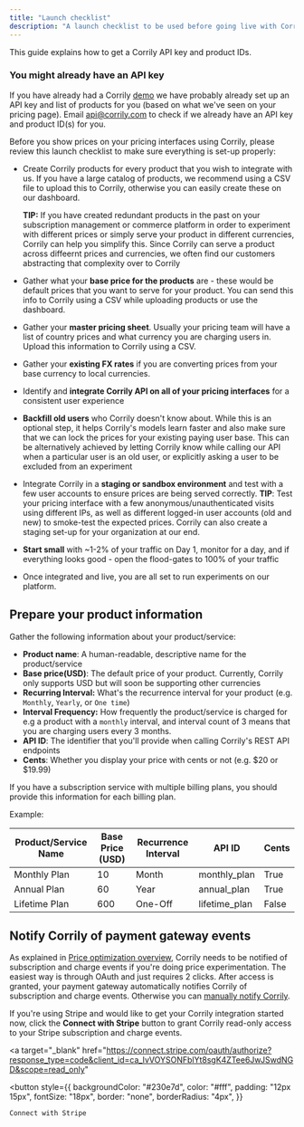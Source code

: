 ```yaml
---
title: "Launch checklist"
description: "A launch checklist to be used before going live with Corrily."
---
```


This guide explains how to get a Corrily API key and product IDs.

<Info>

<h3>You might already have an API key</h3>

If you have already had a Corrily [demo](https://calendly.com/corrily/demo-call?month=2021-08) we have probably already
set up an API key and list of products for you (based on what we've seen on your pricing page).
Email [api@corrily.com](mailto:api@corrily.com) to check if we already have an API key and product ID(s) for you.

</Info>


Before you show prices on your pricing interfaces using Corrily, please review this launch checklist to make sure everything
is set-up properly:

- Create Corrily products for every product that you wish to integrate with us. If you have a large catalog of products,
we recommend using a CSV file to upload this to Corrily, otherwise you can easily create these on our dashboard.

    **TIP:** If you have created redundant products in the past on your subscription management or commerce platform in
    order to experiment with different prices or simply serve your product in different currencies, Corrily can help you simplify this.
    Since Corrily can serve a product across diffeernt prices and currencies, we often find our customers abstracting that
    complexity over to Corrily

- Gather what your **base price for the products** are - these would be default prices that you want to serve for your product.
You can send this info to Corrily using a CSV while uploading products or use the dashboard.

- Gather your **master pricing sheet**. Usually your pricing team will have a list of country prices and what currency you
are charging users in. Upload this information to Corrily using a CSV.

- Gather your **existing FX rates** if you are converting prices from your base currency to local currencies.

- Identify and **integrate Corrily API on all of your pricing interfaces** for a consistent user experience

- **Backfill old users** who Corrily doesn't know about. While this is an optional step, it helps Corrily's models learn faster
and also make sure that we can lock the prices for your existing paying user base. This can be alternatively achieved by letting
Corrily know while calling our API when a particular user is an old user, or explicitly asking a user to be excluded from an experiment

- Integrate Corrily in a **staging or sandbox environment** and test with a few user accounts to ensure prices are being served
correctly.
    **TIP**: Test your pricing interface with a few anonymous/unauthenticated visits using different IPs, as well as different
    logged-in user accounts (old and new) to smoke-test the expected prices. Corrily can also create a staging set-up for
    your organization at our end.

- **Start small** with ~1-2% of your traffic on Day 1, monitor for a day, and if everything looks good - open the flood-gates to
100% of your traffic

- Once integrated and live, you are all set to run experiments on our platform.

## Prepare your product information

Gather the following information about your product/service:

- **Product name**: A human-readable, descriptive name for the product/service
- **Base price(USD)**: The default price of your product. Currently, Corrily only supports USD but will soon be supporting
other currencies
- **Recurring Interval:** What's the recurrence interval for your product (e.g. `Monthly`, `Yearly`, or `One time`)
- **Interval Frequency:** How frequently the product/service is charged for e.g a product with a `monthly` interval, and interval
count of 3 means that you are charging users every 3 months.
- **API ID**: The identifier that you'll provide when calling Corrily's REST API endpoints
- **Cents**: Whether you display your price with cents or not (e.g. $20 or $19.99)

If you have a subscription service with multiple billing plans, you should provide this information for each billing plan.

Example:

| Product/Service Name | Base Price (USD) | Recurrence Interval | API ID        | Cents |
| -------------------- | ---------------- | ------------------- | ------------- | ----- |
| Monthly Plan         | 10               | Month               | monthly_plan  | True  |
| Annual Plan          | 60               | Year                | annual_plan   | True  |
| Lifetime Plan        | 600              | One-Off             | lifetime_plan | False |


## Notify Corrily of payment gateway events

As explained in [Price optimization overview](../pricing/price-optimization-overview), Corrily needs to be notified of subscription
and charge events if you're doing price experimentation. The easiest way is through OAuth and just requires 2 clicks.
After access is granted, your payment gateway automatically notifies Corrily of subscription and charge events.
Otherwise you can [manually notify Corrily](../payment-gateways/integration-guide#manually-notify-corrily-of-subscription-and-charge-events).

If you're using Stripe and would like to get your Corrily integration started now, click the **Connect with Stripe** button to grant Corrily read-only access to your Stripe subscription and charge events.

<a
  target="_blank"
  href="https://connect.stripe.com/oauth/authorize?response_type=code&client_id=ca_IvVOYSONFblYt8sgK4ZTee6JwJSwdNGD&scope=read_only"
>

  <button
    style={{
      backgroundColor: "#230e7d",
      color: "#fff",
      padding: "12px 15px",
      fontSize: "18px",
      border: "none",
      borderRadius: "4px",
    }}
  >
    Connect with Stripe
  </button>
  
</a>

